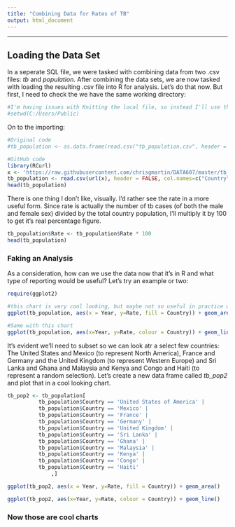 ```yaml
---
title: "Combining Data for Rates of TB"
output: html_document
---
```


***

## Loading the Data Set

In a seperate SQL file, we were tasked with combining data from two .csv files: *tb* and *population*. After combining the data sets, we are now tasked with loading the resulting .csv file into R for analysis. Let's do that now. But first, I need to check the we have the same working directory:

```r
#I'm having issues with Knitting the local file, so instead I'll use the GitHub link and comment out the original code
#setwd(C:/Users/Public)
```

On to the importing:

```r
#Original code
#tb_population <- as.data.frame(read.csv("tb_population.csv", header = FALSE, col.names=c("country","year","rate")))

#GitHub code
library(RCurl)
x <- 'https://raw.githubusercontent.com/chrisgmartin/DATA607/master/tb_population.csv'
tb_population <- read.csv(url(x), header = FALSE, col.names=c("Country","Year","Rate"))
head(tb_population)
```

There is one thing I don't like, visually. I'd rather see the rate in a more useful form. Since rate is actually the number of tb cases (of both the male and female sex) divided by the total country population, I'll multiply it by 100 to get it's real percentage figure.

```r
tb_population$Rate <- tb_population$Rate * 100
head(tb_population)
```



### Faking an Analysis

As a consideration, how can we use the data now that it's in R and what type of reporting would be useful? Let's try an example or two:

```r
require(ggplot2)

#this chart is very cool looking, but maybe not so useful in practice with so many countries:
ggplot(tb_population, aes(x = Year, y=Rate, fill = Country)) + geom_area()

#Same with this chart
ggplot(tb_population, aes(x=Year, y=Rate, colour = Country)) + geom_line()
```

It's evident we'll need to subset so we can look atr a select few countries: The United States and Mexico (to represent North America), France and Germany and the United Kingdom (to represent Western Europe) and Sri Lanka and Ghana and Malaysia and Kenya and Congo and Haiti (to represent a random selection). Let's create a new data frame called *tb_pop2* and plot that in a cool looking chart.

```r
tb_pop2 <- tb_population[
          tb_population$Country == 'United States of America' | 
          tb_population$Country == 'Mexico' | 
          tb_population$Country == 'France' | 
          tb_population$Country == 'Germany' | 
          tb_population$Country == 'United Kingdom' | 
          tb_population$Country == 'Sri Lanka' | 
          tb_population$Country == 'Ghana' | 
          tb_population$Country == 'Malaysia' | 
          tb_population$Country == 'Kenya' | 
          tb_population$Country == 'Congo' | 
          tb_population$Country == 'Haiti'
              ,]

ggplot(tb_pop2, aes(x = Year, y=Rate, fill = Country)) + geom_area()

ggplot(tb_pop2, aes(x=Year, y=Rate, colour = Country)) + geom_line()
```


### Now those are cool charts